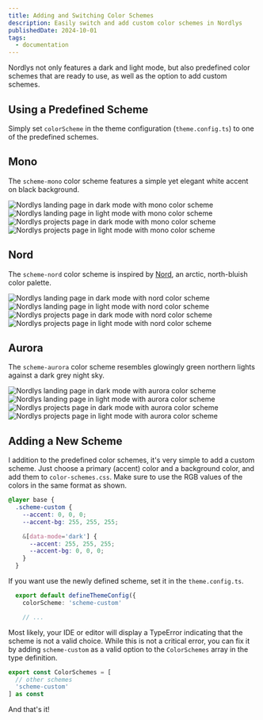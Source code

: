```yaml
---
title: Adding and Switching Color Schemes
description: Easily switch and add custom color schemes in Nordlys
publishedDate: 2024-10-01
tags:
  - documentation
---
```


Nordlys not only features a dark and light mode, but also predefined color schemes that are ready to use, as well as the option to add custom schemes.

## Using a Predefined Scheme

Simply set `colorScheme` in the theme configuration (`theme.config.ts`) to one of the predefined schemes.

## Mono

The `scheme-mono` color scheme features a simple yet elegant white accent on black background.


<div class="flex flex-col gap-4">
  <div class="flex justify-center gap-4 max-w-full">
    <Image class="my-0 border-2 rounded w-[48%]" src={monoDarkLanding} alt="Nordlys landing page in dark mode with mono color scheme" />
    <Image class="my-0 border-2 rounded w-[48%]" src={monoLightLanding} alt="Nordlys landing page in light mode with mono color scheme" />
  </div>
  <div class="flex justify-center gap-4 max-w-full">
    <Image class="my-0 border-2 rounded w-[48%]" src={monoDarkProjects} alt="Nordlys projects page in dark mode with mono color scheme" />
    <Image class="my-0 border-2 rounded w-[48%]" src={monoLightProjects} alt="Nordlys projects page in light mode with mono color scheme" />
  </div>
</div>

## Nord

The `scheme-nord` color scheme is inspired by [Nord](https://www.nordtheme.com/), an arctic, north-bluish color palette.


<div class="flex flex-col gap-4">
  <div class="flex justify-center gap-4 max-w-full">
    <Image class="my-0 border-2 rounded w-[48%]" src={nordDarkLanding} alt="Nordlys landing page in dark mode with nord color scheme" />
    <Image class="my-0 border-2 rounded w-[48%]" src={nordLightLanding} alt="Nordlys landing page in light mode with nord color scheme" />
  </div>
  <div class="flex justify-center gap-4 max-w-full">
    <Image class="my-0 border-2 rounded w-[48%]" src={nordDarkProjects} alt="Nordlys projects page in dark mode with nord color scheme" />
    <Image class="my-0 border-2 rounded w-[48%]" src={nordLightProjects} alt="Nordlys projects page in light mode with nord color scheme" />
  </div>
</div>

## Aurora

The `scheme-aurora` color scheme resembles glowingly green northern lights against a dark grey night sky.


<div class="flex flex-col gap-4">
  <div class="flex justify-center gap-4 max-w-full">
    <Image class="my-0 border-2 rounded w-[48%]" src={auroraDarkLanding} alt="Nordlys landing page in dark mode with aurora color scheme" />
    <Image class="my-0 border-2 rounded w-[48%]" src={auroraLightLanding} alt="Nordlys landing page in light mode with aurora color scheme" />
  </div>
  <div class="flex justify-center gap-4 max-w-full">
    <Image class="my-0 border-2 rounded w-[48%]" src={auroraDarkProjects} alt="Nordlys projects page in dark mode with aurora color scheme" />
    <Image class="my-0 border-2 rounded w-[48%]" src={auroraLightProjects} alt="Nordlys projects page in light mode with aurora color scheme" />
  </div>
</div>

## Adding a New Scheme

I addition to the predefined color schemes, it's very simple to add a custom scheme. Just choose a primary (accent) color and a background color, and add them to `color-schemes.css`. Make sure to use the RGB values of the colors in the same format as shown.

```css src/style/color-schemes.css
@layer base {
  .scheme-custom {
    --accent: 0, 0, 0;
    --accent-bg: 255, 255, 255;

    &[data-mode='dark'] {
      --accent: 255, 255, 255;
      --accent-bg: 0, 0, 0;
    }
  }
```
If you want use the newly defined scheme, set it in the `theme.config.ts`.

```ts src/theme.config.ts
  export default defineThemeConfig({
    colorScheme: 'scheme-custom'

    // ...
```

Most likely, your IDE or editor will display a TypeError indicating that the scheme is not a valid choice. While this is not a critical error, you can fix it by adding `scheme-custom` as a valid option to the `ColorSchemes` array in the type definition.

```ts src/types.ts
export const ColorSchemes = [
  // other schemes
  'scheme-custom'
] as const
```

And that's it!